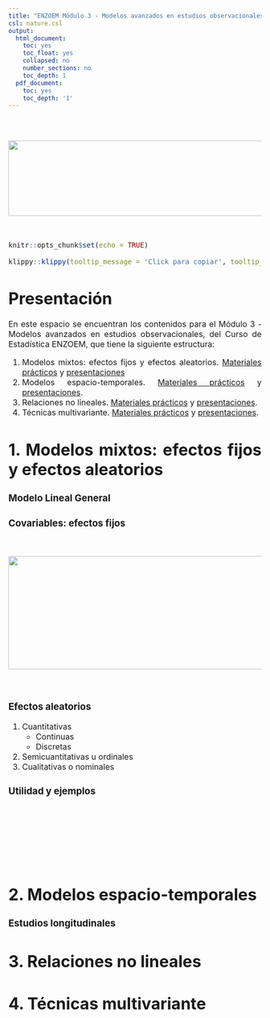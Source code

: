 ```yaml
---
title: "ENZOEM Módulo 3 - Modelos avanzados en estudios observacionales"
csl: nature.csl
output:
  html_document:
    toc: yes
    toc_float: yes
    collapsed: no
    number_sections: no
    toc_depth: 1
  pdf_document:
    toc: yes
    toc_depth: '1'
---
```


<style>
body {
text-align: justify}
</style>

<br/>
<br/>
<p align="center">
<img height=150 width=850 src="ENZOEM25.png"> </a>
</p>
<font size="3">
<br/>

```r
knitr::opts_chunk$set(echo = TRUE)
```
```r
klippy::klippy(tooltip_message = 'Click para copiar', tooltip_success = 'Hecho!',position = c('top', 'right'))
```

 
# **Presentación**

En este espacio se encuentran los contenidos para el Módulo 3 - Modelos avanzados en estudios observacionales, del Curso de Estadística ENZOEM, que tiene la siguiente estructura:

  1. Modelos mixtos: efectos fijos y efectos aleatorios. [Materiales prácticos]() y [presentaciones]()
  2. Modelos espacio-temporales. [Materiales prácticos]() y [presentaciones]().
  3. Relaciones no lineales. [Materiales prácticos]() y [presentaciones]().
  4. Técnicas multivariante. [Materiales prácticos]() y [presentaciones]().

# **1. Modelos mixtos: efectos fijos y efectos aleatorios**

### Modelo Lineal General


### Covariables: efectos fijos

<br/>
<p align="center">
<img height=225 width=600 src="enzoem_2_files/precision.png"> </a>
</p>
<font size="3">
<br/>

### Efectos aleatorios

1. Cuantitativas
    * Continuas
    * Discretas
2. Semicuantitativas u ordinales
3. Cualitativas o nominales
<br/>

### Utilidad y ejemplos

<br/><br/>
```r

```
<br/><br/>


# **2. Modelos espacio-temporales**

### Estudios longitudinales

# **3. Relaciones no lineales**

# **4. Técnicas multivariante**

